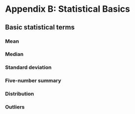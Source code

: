 # Appendix B: Statistical Basics {#appendix2}

## Basic statistical terms

### Mean

### Median

### Standard deviation

### Five-number summary

### Distribution

### Outliers

